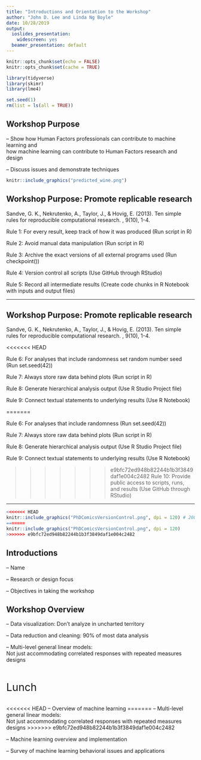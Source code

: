 ```yaml
---
title: "Introductions and Orientation to the Workshop"
author: "John D. Lee and Linda Ng Boyle"
date: 10/28/2019
output:
  ioslides_presentation:
    widescreen: yes
  beamer_presentation: default
---
```


```r
knitr::opts_chunk$set(echo = FALSE)
knitr::opts_chunk$set(cache = TRUE)

library(tidyverse)
library(skimr)
library(lme4)

set.seed(1)
rm(list = ls(all = TRUE))
```

## Workshop Purpose{.smaller}
-- Show how Human Factors professionals can contribute to machine learning and <br /> how machine learning can contribute to Human Factors research and design

-- Discuss issues and demonstrate techniques  

 
```r
knitr::include_graphics("predicted_wine.png")
```
 


## Workshop Purpose: Promote replicable research{.build}
Sandve, G. K., Nekrutenko, A., Taylor, J., & Hovig, E. (2013). Ten simple rules for reproducible computational research. \textit{PLoS Computational Biology}, 9(10), 1-4. 

Rule 1: For every result, keep track of how it was produced (Run script in R)

Rule 2: Avoid manual data manipulation (Run script in R)

Rule 3: Archive the exact versions of all external programs used (Run checkpoint())

Rule 4: Version control all scripts (Use GitHub through RStudio)

Rule 5: Record all intermediate results (Create code chunks in R Notebook with inputs and output files)


---

## Workshop Purpose: Promote replicable research{.build}
Sandve, G. K., Nekrutenko, A., Taylor, J., & Hovig, E. (2013). Ten simple rules for reproducible computational research. \textit{PLoS Computational Biology}, 9(10), 1-4. 

<<<<<<< HEAD

Rule 6: For analyses that include randomness set random number seed (Run set.seed(42))

Rule 7: Always store raw data behind plots (Run script in R)

Rule 8: Generate hierarchical analysis output (Use R Studio Project file)

Rule 9: Connect textual statements to underlying results (Use R Notebook)

=======

Rule 6: For analyses that include randomness (Run set.seed(42))

Rule 7: Always store raw data behind plots (Run script in R)

Rule 8: Generate hierarchical analysis output (Use R Studio Project file)

Rule 9: Connect textual statements to underlying results (Use R Notebook)

>>>>>>> e9bfc72ed948b82244b1b3f3849daf1e004c2482
Rule 10: Provide public access to scripts, runs, and results (Use GitHub through RStudio)

---

```r
<<<<<<< HEAD
knitr::include_graphics("PhDComicsVersionControl.png", dpi = 120) # 200 for pdf 120
=======
knitr::include_graphics("PhDComicsVersionControl.png", dpi = 120)
>>>>>>> e9bfc72ed948b82244b1b3f3849daf1e004c2482
```


 
## Introductions 
-- Name

-- Research or design focus

-- Objectives in taking the workshop

## Workshop Overview
-- Data visualization: Don't analyze in uncharted territory

-- Data reduction and cleaning: 90% of most data analysis

-- Multi-level general linear models: <br /> Not just accommodating correlated responses with repeated measures designs

<br />
<br />
<span style="font-size:2em">Lunch</span>
<br />
<br />

<<<<<<< HEAD
-- Overview of machine learning
=======
-- Multi-level general linear models: <br /> Not just accommodating correlated responses with repeated measures designs
>>>>>>> e9bfc72ed948b82244b1b3f3849daf1e004c2482

-- Machine learning overview and implementation

-- Survey of machine learning behavioral issues and applications

